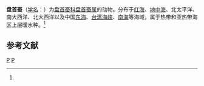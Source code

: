 {{Speciesbox
| genus = Lopadorhynchus
| species = brevis
| authority = (Grube, 1855)<ref name='id10368'>{{cite web| url =http://www.bioinfo.cn/db05/BjdwSpecies.php?action=view&id=10368| title =盘首蚕| work =《中国动物物种编目数据库》| publisher =中国科学院微生物研究所| author =中国科学院动物研究所| accessdate =2009-04-16| deadurl =yes| archiveurl =https://web.archive.org/web/20160305085531/http://www.bioinfo.cn/db05/BjdwSpecies.php?action=view&id=10368| archivedate =2016-03-05}}</ref>
}}

'''盘首蚕'''（[[学名|学名]]：{{lang|la|''Lopadorhynchus brevis''}}）为[[盘首蚕科|盘首蚕科]][[盘首蚕属|盘首蚕属]]的动物。分布于[[红海|红海]]、[[地中海|地中海]]、北太平洋、南大西洋、北大西洋以及中国[[东海|东海]]、[[台湾海峡|台湾海峡]]、[[南海|南海]]等海域，属于热带和亚热带海区上层暖水种。<ref name='id10368'/>

== 参考文献 ==
{{reflist}}

{{Taxonbar|from=Q2383301}}

[[Category:盘首蚕属|P]]
[[Category:1855年描述的动物|P]]


{{环节动物小作品}}